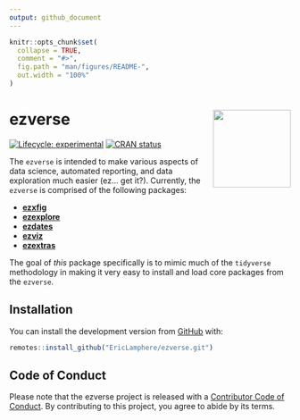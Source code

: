 ```yaml
---
output: github_document
---
```


<!-- README.md is generated from README.Rmd. Please edit that file -->

```r
knitr::opts_chunk$set(
  collapse = TRUE,
  comment = "#>",
  fig.path = "man/figures/README-",
  out.width = "100%"
)
```

# ezverse <a href='https://github.com/EricLamphere/ezverse'><img src='man/figures/logo.png' align="right" height="139" /></a>

<!-- badges: start -->
[![Lifecycle: experimental](https://img.shields.io/badge/lifecycle-experimental-orange.svg)](https://lifecycle.r-lib.org/articles/stages.html#experimental)
[![CRAN status](https://www.r-pkg.org/badges/version/ezverse)](https://CRAN.R-project.org/package=ezverse)
<!-- badges: end -->

The `ezverse` is intended to make various aspects of data science, automated reporting, and data exploration much easier (ez… get it?). Currently, the `ezverse` is comprised of the following packages:

* [**ezxfig**](https://github.com/EricLamphere/ezxfig.git)
* [**ezexplore**](https://github.com/EricLamphere/ezexplore.git)
* [**ezdates**](https://github.com/EricLamphere/ezdates.git)
* [**ezviz**](https://github.com/EricLamphere/ezviz.git)
* [**ezextras**](https://github.com/EricLamphere/ezextras.git)

The goal of *this* package specifically is to mimic much of the `tidyverse` methodology in making it very easy to install and load core packages from the `ezverse`.

## Installation

You can install the development version from [GitHub](https://github.com/EricLamphere/ezverse) with:

``` r
remotes::install_github("EricLamphere/ezverse.git")
```

## Code of Conduct

Please note that the ezverse project is released with a [Contributor Code of Conduct](https://contributor-covenant.org/version/2/0/CODE_OF_CONDUCT.html). By contributing to this project, you agree to abide by its terms.
